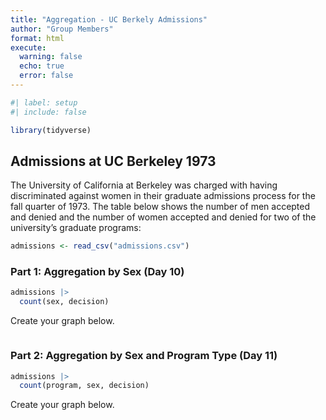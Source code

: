 ```yaml
---
title: "Aggregation - UC Berkely Admissions"
author: "Group Members"
format: html
execute: 
  warning: false
  echo: true
  error: false
---
```


```r
#| label: setup
#| include: false

library(tidyverse)
```

## Admissions at UC Berkeley 1973

The University of California at Berkeley was charged with having discriminated against women in their graduate admissions process for the fall quarter of 1973. The table below shows the number of men accepted and denied and the number of women accepted and denied for two of the university’s graduate programs:

```r
admissions <- read_csv("admissions.csv")
```

### Part 1: Aggregation by Sex (Day 10)

```r
admissions |>
  count(sex, decision)
```

Create your graph below.

```r

```


### Part 2: Aggregation by Sex and Program Type (Day 11)


```r
admissions |>
  count(program, sex, decision)
```

Create your graph below.

```r

```

